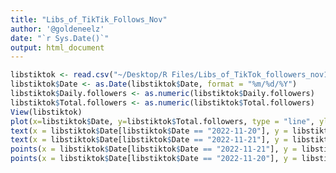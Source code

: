 ```yaml
---
title: "Libs_of_TikTik_Follows_Nov"
author: '@goldeneelz'
date: "`r Sys.Date()`"
output: html_document
---
```


```r
libstiktok <- read.csv("~/Desktop/R Files/Libs_of_TikTok_followers_nov11_22xx.csv", header = T)
libstiktok$Date <- as.Date(libstiktok$Date, format = "%m/%d/%Y")
libstiktok$Daily.followers <- as.numeric(libstiktok$Daily.followers)
libstiktok$Total.followers <- as.numeric(libstiktok$Total.followers)
View(libstiktok)
plot(x=libstiktok$Date, y=libstiktok$Total.followers, type = "line", ylab = "Total followers", xlab = "Date", main = "@LibsofTikTok Total Followers on Twitter")
text(x = libstiktok$Date[libstiktok$Date == "2022-11-20"], y = libstiktok$Total.followers[libstiktok$Total.followers == 1533955], pos = 4, cex = 1, "Day of Club Q Shooting")
text(x = libstiktok$Date[libstiktok$Date == "2022-11-21"], y = libstiktok$Total.followers[libstiktok$Total.followers == 1547505], pos = 2, cex = 1, "Day After Club Q Shooting")
points(x = libstiktok$Date[libstiktok$Date == "2022-11-21"], y = libstiktok$Total.followers[libstiktok$Total.followers == 1547505], col = "cornflowerblue", pch = 20)
points(x = libstiktok$Date[libstiktok$Date == "2022-11-20"], y = libstiktok$Total.followers[libstiktok$Total.followers == 1533955], col = "lightcyan4", pch = 20)
```
